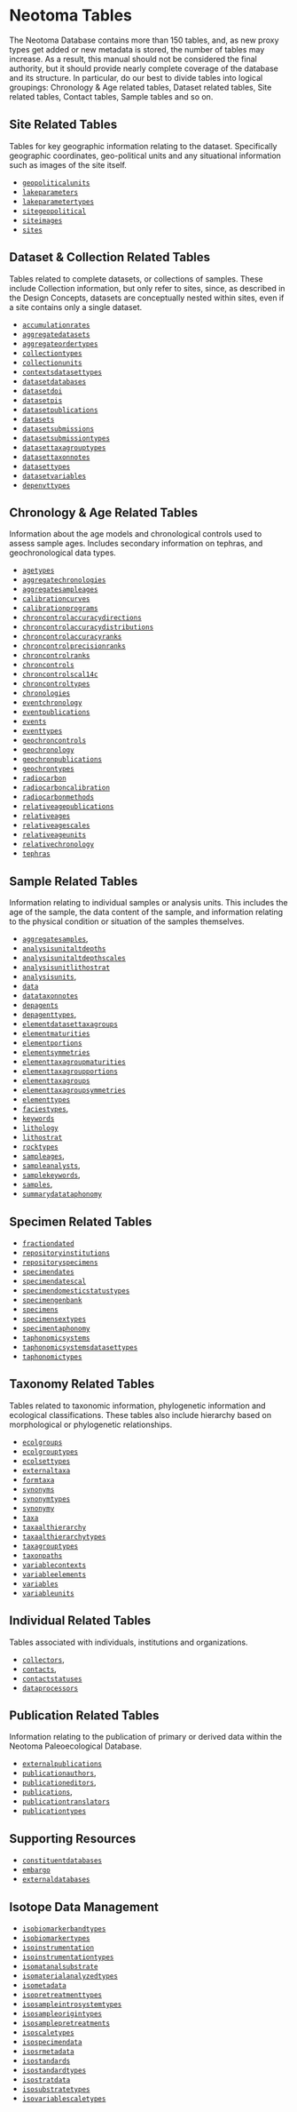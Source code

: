 # Neotoma Tables

The Neotoma Database contains more than 150 tables, and, as new proxy types get added or new metadata is stored, the number of tables may increase. As a result, this manual should not be considered the final authority, but it should provide nearly complete coverage of the database and its structure. In particular, do our best to divide tables into logical groupings: Chronology & Age related tables, Dataset related tables, Site related tables, Contact tables, Sample tables and so on.

## Site Related Tables

Tables for key geographic information relating to the dataset. Specifically geographic coordinates, geo-political units and any situational information such as images of the site itself.

* [`geopoliticalunits`](GeoPoliticalUnits)
* [`lakeparameters`](#lakeparameters)
* [`lakeparametertypes`](#lakeparametertypes)
* [`sitegeopolitical`](#SiteGeoPolitical)
* [`siteimages`](#SiteImages)
* [`sites`](#Sites)

## Dataset & Collection Related Tables

Tables related to complete datasets, or collections of samples. These include Collection information, but only refer to sites, since, as described in the Design Concepts, datasets are conceptually nested within sites, even if a site contains only a single dataset.

* [`accumulationrates`](#accumulationrates)
* [`aggregatedatasets`](#AggregateDatasets)
* [`aggregateordertypes`](#AggregateOrderTypes)
* [`collectiontypes`](#CollectionTypes)
* [`collectionunits`](#CollectionUnits)
* [`contextsdatasettypes`](#contextsdatasettypes)
* [`datasetdatabases`](#datasetdatabases)
* [`datasetdoi`](#datasetdoi)
* [`datasetpis`](#DatasetPIs)
* [`datasetpublications`](#DatasetPublications)
* [`datasets`](#Datasets)
* [`datasetsubmissions`](#DatasetSubmissions)
* [`datasetsubmissiontypes`](#DatasetSubmissionTypes)
* [`datasettaxagrouptypes`](#datasettaxagrouptypes)
* [`datasettaxonnotes`](#datasettaxonnotes)
* [`datasettypes`](#DatasetTypes)
* [`datasetvariables`](#datasetvariables)
* [`depenvttypes`](#DepEnvtTypes)

## Chronology & Age Related Tables

Information about the age models and chronological controls used to assess sample ages. Includes secondary information on tephras, and geochronological data types.

* [`agetypes`](#AgeTypes)
* [`aggregatechronologies`](#AggregateChronologies)
* [`aggregatesampleages`](#AggregateSampleAges)
* [`calibrationcurves`](#calibrationcurves)
* [`calibrationprograms`](#calibrationprograms)
* [`chroncontrolaccuracydirections`](#chroncontrolaccuracydirections)
* [`chroncontrolaccuracydistributions`](#chroncontrolaccuracydistributions)
* [`chroncontrolaccuracyranks`](#chroncontrolaccuracyranks)
* [`chroncontrolprecisionranks`](#chroncontrolprecisionranks)
* [`chroncontrolranks`](#chroncontrolranks)
* [`chroncontrols`](#ChronControls)
* [`chroncontrolscal14c`](#chroncontrolscal14c)
* [`chroncontroltypes`](#ChronControlTypes)
* [`chronologies`](#Chronologies)
* [`eventchronology`](#eventchronology)
* [`eventpublications`](#eventpublications)
* [`events`](#events)
* [`eventtypes`](#eventtypes)
* [`geochroncontrols`](#geochroncontrols)
* [`geochronology`](#Geochronology)
* [`geochronpublications`](#GeochronPublications)
* [`geochrontypes`](#GeochronTypes)
* [`radiocarbon`](#radiocarbon)
* [`radiocarboncalibration`](#RadiocarbonCalibration)
* [`radiocarbonmethods`](#radiocarbonmethods)
* [`relativeagepublications`](#RelativeAgePublications)
* [`relativeages`](#RelativeAges)
* [`relativeagescales`](#RelativeAgeScales)
* [`relativeageunits`](#RelativeAgeUnits)
* [`relativechronology`](#RelativeChronology)
* [`tephras`](#Tephras)

## Sample Related Tables

Information relating to individual samples or analysis units. This includes the age of the sample, the data content of the sample, and information relating to the physical condition or situation of the samples themselves.

* [`aggregatesamples`](#AggregateSamples),
* [`analysisunitaltdepths`](#analysisunitaltdepths)
* [`analysisunitaltdepthscales`](#analysisunitaltdepthscales)
* [`analysisunitlithostrat`](#analysisunitlithostrat)
* [`analysisunits`](#AnalysisUnits),
* [`data`](#Data)
* [`datataxonnotes`](#datataxonnotes)
* [`depagents`](#DepAgents)
* [`depagenttypes`](#DepAgentTypes),
* [`elementdatasettaxagroups`](#elementdatasettaxagroups)
* [`elementmaturities`](#elementmaturities)
* [`elementportions`](#elementportions)
* [`elementsymmetries`](#elementsymmetries)
* [`elementtaxagroupmaturities`](#elementtaxagroupmaturities)
* [`elementtaxagroupportions`](#elementtaxagroupportions)
* [`elementtaxagroups`](#elementtaxagroups)
* [`elementtaxagroupsymmetries`](#elementtaxagroupsymmetries)
* [`elementtypes`](#elementtypes)
* [`faciestypes`](#FaciesTypes),
* [`keywords`](#Keywords)
* [`lithology`](#Lithology)
* [`lithostrat`](#lithostrat)
* [`rocktypes`](#rocktypes)
* [`sampleages`](#SampleAges),
* [`sampleanalysts`](#SampleAnalysts),
* [`samplekeywords`](#SampleKeywords),
* [`samples`](#Samples),
* [`summarydatataphonomy`](#summarydatataphonomy)

## Specimen Related Tables

* [`fractiondated`](#fractiondated)
* [`repositoryinstitutions`](#repositoryinstitutions)
* [`repositoryspecimens`](#repositoryspecimens)
* [`specimendates`](#specimendates)
* [`specimendatescal`](#specimendatescal)
* [`specimendomesticstatustypes`](#specimendomesticstatustypes)
* [`specimengenbank`](#specimengenbank)
* [`specimens`](#specimens)
* [`specimensextypes`](#specimensextypes)
* [`specimentaphonomy`](#specimentaphonomy)
* [`taphonomicsystems`](#taphonomicsystems)
* [`taphonomicsystemsdatasettypes`](#taphonomicsystemsdatasettypes)
* [`taphonomictypes`](#taphonomictypes)

## Taxonomy Related Tables

Tables related to taxonomic information, phylogenetic information and ecological classifications. These tables also include hierarchy based on morphological or phylogenetic relationships.

* [`ecolgroups`](#EcolGroups)
* [`ecolgrouptypes`](#EcolGroupTypes)
* [`ecolsettypes`](#EcolSetTypes)
* [`externaltaxa`](#externaltaxa)
* [`formtaxa`](#formtaxa)
* [`synonyms`](#Synonyms)
* [`synonymtypes`](#SynonymTypes)
* [`synonymy`](#synonymy)
* [`taxa`](#Taxa)
* [`taxaalthierarchy`](#taxaalthierarchy)
* [`taxaalthierarchytypes`](#taxaalthierarchytypes)
* [`taxagrouptypes`](#TaxaGroupTypes)
* [`taxonpaths`](#taxonpaths)
* [`variablecontexts`](#VariableContexts)
* [`variableelements`](#VariableElements)
* [`variables`](#Variables)
* [`variableunits`](#VariableUnits)

## Individual Related Tables

Tables associated with individuals, institutions and organizations.

* [`collectors`](#Collectors),
* [`contacts`](#Contacts),
* [`contactstatuses`](#ContactStatuses)
* [`dataprocessors`](#dataprocessors)

## Publication Related Tables

Information relating to the publication of primary or derived data within the Neotoma Paleoecological Database.

* [`externalpublications`](#externalpublications)
* [`publicationauthors`](#PublicationAuthors),
* [`publicationeditors`](#PublicationEditors),
* [`publications`](#Publications),
* [`publicationtranslators`](#publicationtranslators)
* [`publicationtypes`](#PublicationTypes)

## Supporting Resources

* [`constituentdatabases`](#constituentdatabases)
* [`embargo`](#embargo)
* [`externaldatabases`](#externaldatabases)

## Isotope Data Management

* [`isobiomarkerbandtypes`](#isobiomarkerbandtypes)
* [`isobiomarkertypes`](#isobiomarkertypes)
* [`isoinstrumentation`](#isoinstrumentation)
* [`isoinstrumentationtypes`](#isoinstrumentationtypes)
* [`isomatanalsubstrate`](#isomatanalsubstrate)
* [`isomaterialanalyzedtypes`](#isomaterialanalyzedtypes)
* [`isometadata`](#isometadata)
* [`isopretreatmenttypes`](#isopretreatmenttypes)
* [`isosampleintrosystemtypes`](#isosampleintrosystemtypes)
* [`isosampleorigintypes`](#isosampleorigintypes)
* [`isosamplepretreatments`](#isosamplepretreatments)
* [`isoscaletypes`](#isoscaletypes)
* [`isospecimendata`](#isospecimendata)
* [`isosrmetadata`](#isosrmetadata)
* [`isostandards`](#isostandards)
* [`isostandardtypes`](#isostandardtypes)
* [`isostratdata`](#isostratdata)
* [`isosubstratetypes`](#isosubstratetypes)
* [`isovariablescaletypes`](#isovariablescaletypes)
